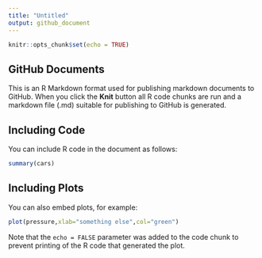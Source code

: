 ```yaml
---
title: "Untitled"
output: github_document
---
```


```r
knitr::opts_chunk$set(echo = TRUE)
```

## GitHub Documents

This is an R Markdown format used for publishing markdown documents to GitHub. When you click the **Knit** button all R code chunks are run and a markdown file (.md) suitable for publishing to GitHub is generated.

## Including Code

You can include R code in the document as follows:

```r
summary(cars)
```

## Including Plots

You can also embed plots, for example:

```r
plot(pressure,xlab="something else",col="green")
```

Note that the `echo = FALSE` parameter was added to the code chunk to prevent printing of the R code that generated the plot.
